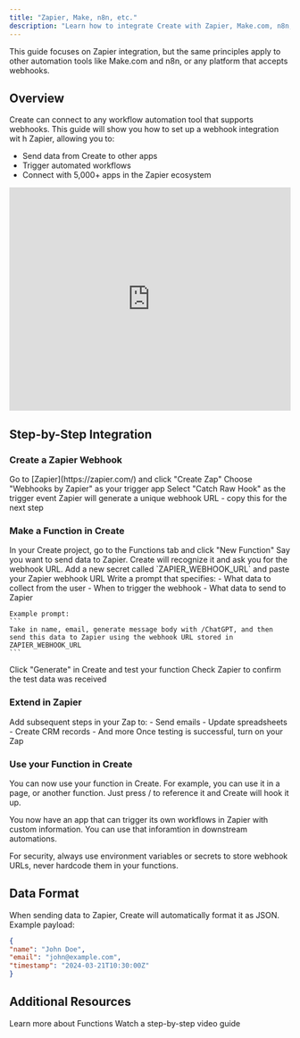 ```yaml
---
title: "Zapier, Make, n8n, etc."
description: "Learn how to integrate Create with Zapier, Make.com, n8n, and other automation platforms"
---
```


<Note>
  This guide focuses on Zapier integration, but the same principles apply to other automation tools like Make.com and n8n, or any platform that accepts webhooks.
</Note>

## Overview

Create can connect to any workflow automation tool that supports webhooks. This guide will show you how to set up a webhook integration wit h Zapier, allowing you to:
- Send data from Create to other apps
- Trigger automated workflows
- Connect with 5,000+ apps in the Zapier ecosystem

<iframe
  width="100%"
  height="400"
  src="https://www.youtube.com/embed/BJvJHMUXSSM"
  title="Connect Create to Zapier Tutorial"
  frameborder="0"
  allow="accelerometer; autoplay; clipboard-write; encrypted-media; gyroscope; picture-in-picture"
  allowfullscreen
></iframe>

## Step-by-Step Integration

### Create a Zapier Webhook

<Steps>
  <Step title="Create a New Zap">
    Go to [Zapier](https://zapier.com/) and click "Create Zap"
  </Step>
  <Step title="Select Webhook Trigger">
    Choose "Webhooks by Zapier" as your trigger app
    Select "Catch Raw Hook" as the trigger event
  </Step>
  <Step title="Copy Webhook URL">
    Zapier will generate a unique webhook URL - copy this for the next step
  </Step>
</Steps>

### Make a Function in Create

<Steps>
  <Step title="Create a New Function">
    In your Create project, go to the Functions tab and click "New Function"
  </Step>
  <Step title="Prompt">
    Say you want to send data to Zapier. Create will recognize it and ask you for the webhook URL.
  </Step>
  <Step title="Add Webhook URL">
    Add a new secret called `ZAPIER_WEBHOOK_URL` and paste your Zapier webhook URL
  </Step>
  <Step title="Write Your Prompt">
    Write a prompt that specifies:
    - What data to collect from the user
    - When to trigger the webhook
    - What data to send to Zapier
    
    Example prompt:
    ```
    Take in name, email, generate message body with /ChatGPT, and then send this data to Zapier using the webhook URL stored in ZAPIER_WEBHOOK_URL
    ```
  </Step>
  <Step title="Test the Connection">
    Click "Generate" in Create and test your function
    Check Zapier to confirm the test data was received
  </Step>
</Steps>

### Extend in Zapier

<Steps>
  <Step title="Add Zapier Actions">
    Add subsequent steps in your Zap to:
    - Send emails
    - Update spreadsheets
    - Create CRM records
    - And more
  </Step>
  <Step title="Turn On Your Zap">
    Once testing is successful, turn on your Zap
  </Step>
</Steps>

### Use your Function in Create

You can now use your function in Create. For example, you can use it in a page, or another function. Just press / to reference it and Create will hook it up. 

You now have an app that can trigger its own workflows in Zapier with custom information. You can use that inforamtion in downstream automations.  

<Tip>
  For security, always use environment variables or secrets to store webhook URLs, never hardcode them in your functions.
</Tip>

## Data Format

When sending data to Zapier, Create will automatically format it as JSON. Example payload:

```json 
{
"name": "John Doe",
"email": "john@example.com",
"timestamp": "2024-03-21T10:30:00Z"
}
```

## Additional Resources

<CardGroup>
  <Card title="Functions" icon="book" href="https://docs.create.xyz/create/builder-add-ons/functions#external-apis">
    Learn more about Functions
  </Card>
  <Card title="Video Tutorial" icon="video" href="https://www.youtube.com/embed/BJvJHMUXSSM">
    Watch a step-by-step video guide
  </Card>
</CardGroup>